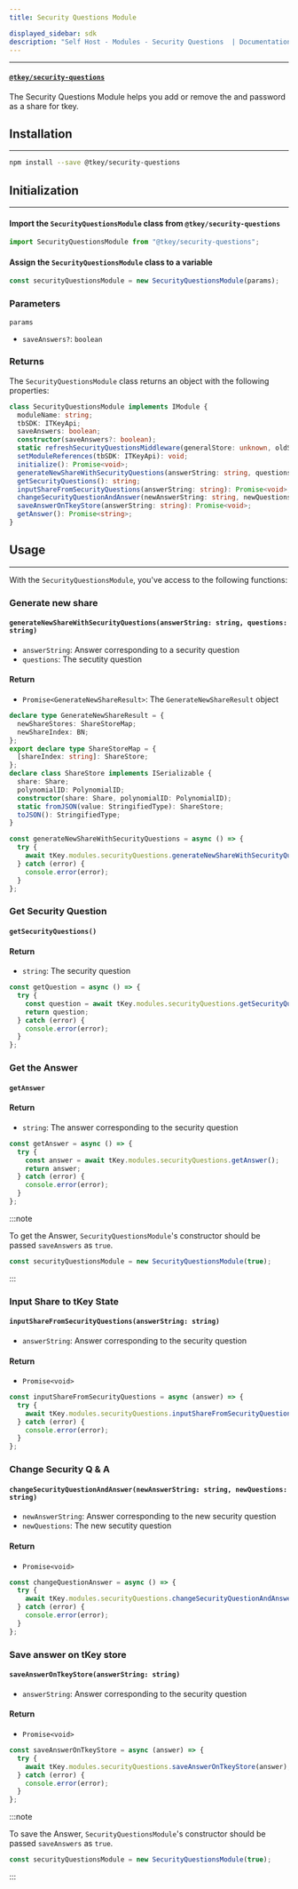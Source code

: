 ```yaml
---
title: Security Questions Module

displayed_sidebar: sdk
description: "Self Host - Modules - Security Questions  | Documentation - Web3Auth"
---
```


---

#### [`@tkey/security-questions`](https://npmjs.com/package/@tkey/security-questions)

The Security Questions Module helps you add or remove the and password as a share for tkey.

## Installation

---

```bash npm2yarn
npm install --save @tkey/security-questions
```

## Initialization

---

#### Import the `SecurityQuestionsModule` class from `@tkey/security-questions`

```javascript
import SecurityQuestionsModule from "@tkey/security-questions";
```

#### Assign the `SecurityQuestionsModule` class to a variable

```javascript
const securityQuestionsModule = new SecurityQuestionsModule(params);
```

### Parameters

`params`

- `saveAnswers?`: `boolean`

### Returns

The `SecurityQuestionsModule` class returns an object with the following properties:

```ts
class SecurityQuestionsModule implements IModule {
  moduleName: string;
  tbSDK: ITKeyApi;
  saveAnswers: boolean;
  constructor(saveAnswers?: boolean);
  static refreshSecurityQuestionsMiddleware(generalStore: unknown, oldShareStores: ShareStoreMap, newShareStores: ShareStoreMap): unknown;
  setModuleReferences(tbSDK: ITKeyApi): void;
  initialize(): Promise<void>;
  generateNewShareWithSecurityQuestions(answerString: string, questions: string): Promise<GenerateNewShareResult>;
  getSecurityQuestions(): string;
  inputShareFromSecurityQuestions(answerString: string): Promise<void>;
  changeSecurityQuestionAndAnswer(newAnswerString: string, newQuestions: string): Promise<void>;
  saveAnswerOnTkeyStore(answerString: string): Promise<void>;
  getAnswer(): Promise<string>;
}
```

## Usage

---

With the `SecurityQuestionsModule`, you've access to the following functions:

### Generate new share

#### `generateNewShareWithSecurityQuestions(answerString: string, questions: string)`

- `answerString`: Answer corresponding to a security question
- `questions`: The secutity question

#### Return

- `Promise<GenerateNewShareResult>`: The `GenerateNewShareResult` object

```ts title="GenerateNewShareResult"
declare type GenerateNewShareResult = {
  newShareStores: ShareStoreMap;
  newShareIndex: BN;
};
export declare type ShareStoreMap = {
  [shareIndex: string]: ShareStore;
};
declare class ShareStore implements ISerializable {
  share: Share;
  polynomialID: PolynomialID;
  constructor(share: Share, polynomialID: PolynomialID);
  static fromJSON(value: StringifiedType): ShareStore;
  toJSON(): StringifiedType;
}
```

```js title="Example"
const generateNewShareWithSecurityQuestions = async () => {
  try {
    await tKey.modules.securityQuestions.generateNewShareWithSecurityQuestions("Multi Factor Keys", "What is MFK?");
  } catch (error) {
    console.error(error);
  }
};
```

### Get Security Question

#### `getSecurityQuestions()`

#### Return

- `string`: The security question

```js title="Example"
const getQuestion = async () => {
  try {
    const question = await tKey.modules.securityQuestions.getSecurityQuestions();
    return question;
  } catch (error) {
    console.error(error);
  }
};
```

### Get the Answer

#### `getAnswer`

#### Return

- `string`: The answer corresponding to the security question

```js title="Example"
const getAnswer = async () => {
  try {
    const answer = await tKey.modules.securityQuestions.getAnswer();
    return answer;
  } catch (error) {
    console.error(error);
  }
};
```

:::note

To get the Answer, `SecurityQuestionsModule`'s constructor should be passed `saveAnswers` as `true`.

```js
const securityQuestionsModule = new SecurityQuestionsModule(true);
```

:::

### Input Share to tKey State

#### `inputShareFromSecurityQuestions(answerString: string)`

- `answerString`: Answer corresponding to the security question

#### Return

- `Promise<void>`

```js title="Example"
const inputShareFromSecurityQuestions = async (answer) => {
  try {
    await tKey.modules.securityQuestions.inputShareFromSecurityQuestions(answer);
  } catch (error) {
    console.error(error);
  }
};
```

### Change Security Q & A

#### `changeSecurityQuestionAndAnswer(newAnswerString: string, newQuestions: string)`

- `newAnswerString`: Answer corresponding to the new security question
- `newQuestions`: The new secutity question

#### Return

- `Promise<void>`

```js title="Example"
const changeQuestionAnswer = async () => {
  try {
    await tKey.modules.securityQuestions.changeSecurityQuestionAndAnswer("Multi Factor Keys", "What is MFK?");
  } catch (error) {
    console.error(error);
  }
};
```

### Save answer on tKey store

#### `saveAnswerOnTkeyStore(answerString: string)`

- `answerString`: Answer corresponding to the security question

#### Return

- `Promise<void>`

```js title="Example"
const saveAnswerOnTkeyStore = async (answer) => {
  try {
    await tKey.modules.securityQuestions.saveAnswerOnTkeyStore(answer);
  } catch (error) {
    console.error(error);
  }
};
```

:::note

To save the Answer, `SecurityQuestionsModule`'s constructor should be passed `saveAnswers` as `true`.

```js
const securityQuestionsModule = new SecurityQuestionsModule(true);
```

:::
